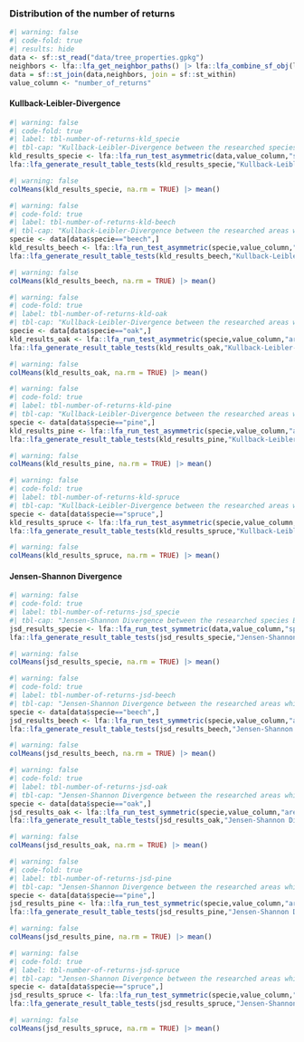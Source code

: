 ### Distribution of the number of returns


```r
#| warning: false
#| code-fold: true
#| results: hide
data <- sf::st_read("data/tree_properties.gpkg")
neighbors <- lfa::lfa_get_neighbor_paths() |> lfa::lfa_combine_sf_obj(lfa::lfa_get_all_areas())
data = sf::st_join(data,neighbors, join = sf::st_within)
value_column <- "number_of_returns"
```



#### Kullback-Leibler-Divergence



```r
#| warning: false
#| code-fold: true
#| label: tbl-number-of-returns-kld_specie
#| tbl-cap: "Kullback-Leibler-Divergence between the researched species Beech, Oak, Pine and Spruce for the atrribute number-of-returns" 
kld_results_specie <- lfa::lfa_run_test_asymmetric(data,value_column,"specie",lfa::lfa_kld_from_vec)
lfa::lfa_generate_result_table_tests(kld_results_specie,"Kullback-Leibler-Divergence between species")
```



```r
#| warning: false
colMeans(kld_results_specie, na.rm = TRUE) |> mean()
```




```r
#| warning: false
#| code-fold: true
#| label: tbl-number-of-returns-kld-beech
#| tbl-cap: "Kullback-Leibler-Divergence between the researched areas which have the dominante specie beech for the atrribute number-of-returns"
specie <- data[data$specie=="beech",]
kld_results_beech <- lfa::lfa_run_test_asymmetric(specie,value_column,"area",lfa::lfa_kld_from_vec)
lfa::lfa_generate_result_table_tests(kld_results_beech,"Kullback-Leibler-Divergence between areas with beech")
```



```r
#| warning: false
colMeans(kld_results_beech, na.rm = TRUE) |> mean()
```




```r
#| warning: false
#| code-fold: true
#| label: tbl-number-of-returns-kld-oak
#| tbl-cap: "Kullback-Leibler-Divergence between the researched areas which have the dominante specie oak for the atrribute number-of-returns"
specie <- data[data$specie=="oak",]
kld_results_oak <- lfa::lfa_run_test_asymmetric(specie,value_column,"area",lfa::lfa_kld_from_vec)
lfa::lfa_generate_result_table_tests(kld_results_oak,"Kullback-Leibler-Divergence between areas with oak")
```



```r
#| warning: false
colMeans(kld_results_oak, na.rm = TRUE) |> mean()
```




```r
#| warning: false
#| code-fold: true
#| label: tbl-number-of-returns-kld-pine
#| tbl-cap: "Kullback-Leibler-Divergence between the researched areas which have the dominante specie pine for the atrribute number-of-returns"
specie <- data[data$specie=="pine",]
kld_results_pine <- lfa::lfa_run_test_asymmetric(specie,value_column,"area",lfa::lfa_kld_from_vec)
lfa::lfa_generate_result_table_tests(kld_results_pine,"Kullback-Leibler-Divergence between areas with pine")
```



```r
#| warning: false
colMeans(kld_results_pine, na.rm = TRUE) |> mean()
```




```r
#| warning: false
#| code-fold: true
#| label: tbl-number-of-returns-kld-spruce
#| tbl-cap: "Kullback-Leibler-Divergence between the researched areas which have the dominante specie spruce for the atrribute number-of-returns"
specie <- data[data$specie=="spruce",]
kld_results_spruce <- lfa::lfa_run_test_asymmetric(specie,value_column,"area",lfa::lfa_kld_from_vec)
lfa::lfa_generate_result_table_tests(kld_results_spruce,"Kullback-Leibler-Divergence between areas with spruce")
```



```r
#| warning: false
colMeans(kld_results_spruce, na.rm = TRUE) |> mean()
```




#### Jensen-Shannon Divergence



```r
#| warning: false
#| code-fold: true
#| label: tbl-number-of-returns-jsd_specie
#| tbl-cap: "Jensen-Shannon Divergence between the researched species Beech, Oak, Pine and Spruce for the atrribute number-of-returns" 
jsd_results_specie <- lfa::lfa_run_test_symmetric(data,value_column,"specie",lfa::lfa_jsd_from_vec)
lfa::lfa_generate_result_table_tests(jsd_results_specie,"Jensen-Shannon Divergence between species")
```



```r
#| warning: false
colMeans(jsd_results_specie, na.rm = TRUE) |> mean()
```




```r
#| warning: false
#| code-fold: true
#| label: tbl-number-of-returns-jsd-beech
#| tbl-cap: "Jensen-Shannon Divergence between the researched areas which have the dominante specie beech for the atrribute number-of-returns"
specie <- data[data$specie=="beech",]
jsd_results_beech <- lfa::lfa_run_test_symmetric(specie,value_column,"area",lfa::lfa_jsd_from_vec)
lfa::lfa_generate_result_table_tests(jsd_results_beech,"Jensen-Shannon Divergence between areas with beech")
```



```r
#| warning: false
colMeans(jsd_results_beech, na.rm = TRUE) |> mean()
```




```r
#| warning: false
#| code-fold: true
#| label: tbl-number-of-returns-jsd-oak
#| tbl-cap: "Jensen-Shannon Divergence between the researched areas which have the dominante specie oak for the atrribute number-of-returns"
specie <- data[data$specie=="oak",]
jsd_results_oak <- lfa::lfa_run_test_symmetric(specie,value_column,"area",lfa::lfa_jsd_from_vec)
lfa::lfa_generate_result_table_tests(jsd_results_oak,"Jensen-Shannon Divergence between areas with oak")
```



```r
#| warning: false
colMeans(jsd_results_oak, na.rm = TRUE) |> mean()
```




```r
#| warning: false
#| code-fold: true
#| label: tbl-number-of-returns-jsd-pine
#| tbl-cap: "Jensen-Shannon Divergence between the researched areas which have the dominante specie pine for the atrribute number-of-returns"
specie <- data[data$specie=="pine",]
jsd_results_pine <- lfa::lfa_run_test_symmetric(specie,value_column,"area",lfa::lfa_jsd_from_vec)
lfa::lfa_generate_result_table_tests(jsd_results_pine,"Jensen-Shannon Divergence between areas with pine")
```



```r
#| warning: false
colMeans(jsd_results_pine, na.rm = TRUE) |> mean()
```




```r
#| warning: false
#| code-fold: true
#| label: tbl-number-of-returns-jsd-spruce
#| tbl-cap: "Jensen-Shannon Divergence between the researched areas which have the dominante specie spruce for the atrribute number-of-returns"
specie <- data[data$specie=="spruce",]
jsd_results_spruce <- lfa::lfa_run_test_symmetric(specie,value_column,"area",lfa::lfa_jsd_from_vec)
lfa::lfa_generate_result_table_tests(jsd_results_spruce,"Jensen-Shannon Divergence between areas with spruce")
```



```r
#| warning: false
colMeans(jsd_results_spruce, na.rm = TRUE) |> mean()
```

